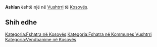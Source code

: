 {{Fshat në 
 | Emri                = Ashlan
 | EmriAlt                = 
 | NAME_SHORT_FORM=      
 | NAME_GENERIC=      
 | NAME_SORT_NAME_RO=      ASHLAN
 | FULL_NAME_RO = Ashlan
 | FULL_NAME_ND_RO=Ashlan
 | SORT_NAME_RG=ASHLAN
 | FULL_NAME_RG=Ashlan
 | FULL_NAME_ND_RG=Ashlan
 | SRP_NAME_SHORT_FORM=      
 | SRP_NAME_GENERIC=      
 | SRP_NAME_SORT_NAME_RO=      
 | SRP_FULL_NAME_RO = 
 | SRP_FULL_NAME_ND_RO=
 | SRP_SORT_NAME_RG=
 | SRP_FULL_NAME_RG=
 | SRP_FULL_NAME_ND_RG=
 | Emri (Rasa dhanore) = 
 | Figura              = 
 | Shteti              = Kosovo
 | Komuna              = Vushtrri
 | Kodi postar         = 
 | Sipërfaqja          = 

 | Popullsia           = 

 | Regj. i popullsisë  = 
 | Dend. e popullsisë  = 
 | Faqja zyrtare       = 
 <!--- Koordinatat ----> 
 | Gjerësia            = 42.809444
 | Gjatësia            = 20.873333
 | Lartësia            = 
}}
'''Ashlan''' është një [[]] në [[Vushtrri]] të [[Kosovës]].

<!-- == Gjeografia == -->
<!-- == Historia == -->
<!-- == Demografia == -->
== Shih edhe ==
{{Komuna Vushtrri}}
{{Kosovo-Administrata-Cung}}

[[Kategoria:Fshatra në Kosovës]]
[[Kategoria:Fshatra në Kommunes Vushtrri]]
[[Kategoria:Vendbanime në Kosovës]]